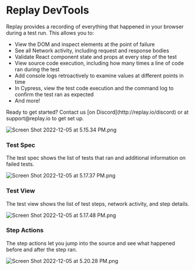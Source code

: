 
# Replay DevTools

Replay provides a recording of everything that happened in your browser during a test run. This allows you to:

- View the DOM and inspect elements at the point of failure
- See all Network activity, including request and response bodies
- Validate React component state and props at every step of the test
- View source code execution, including how many times a line of code ran during the test
- Add console logs retroactively to examine values at different points in time
- In Cypress, view the test code execution and the command log to confirm the test ran as expected
- And more!

<Callout type="info" emoji="👉">
Ready to get started? Contact us [on Discord](http://replay.io/discord) or at support@replay.io to get set up.
</Callout>

![Screen Shot 2022-12-05 at 5.15.34 PM.png](/media/test-suites/features/replay-devtools/Screen_Shot_2022-12-05_at_5.15.34_PM.png)

### Test Spec

The test spec shows the list of tests that ran and additional information on failed tests.

![Screen Shot 2022-12-05 at 5.17.37 PM.png](/media/test-suites/features/replay-devtools/Screen_Shot_2022-12-05_at_5.17.37_PM.png)

### Test View

The test view shows the list of test steps, network activity, and step details.  

![Screen Shot 2022-12-05 at 5.17.48 PM.png](/media/test-suites/features/replay-devtools/Screen_Shot_2022-12-05_at_5.17.48_PM.png)

### Step Actions

The step actions let you jump into the source and see what happened before and after the step ran.

![Screen Shot 2022-12-05 at 5.20.28 PM.png](/media/test-suites/features/replay-devtools/Screen_Shot_2022-12-05_at_5.20.28_PM.png)